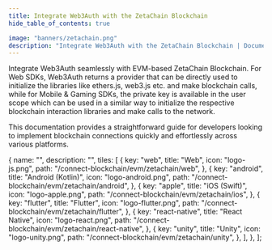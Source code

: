 ```yaml
---
title: Integrate Web3Auth with the ZetaChain Blockchain
hide_table_of_contents: true

image: "banners/zetachain.png"
description: "Integrate Web3Auth with the ZetaChain Blockchain | Documentation - Web3Auth"
---
```



<SEO
  title="Integrate Web3Auth with the ZetaChain Blockchain"
  description="Integrate Web3Auth with the ZetaChain Blockchain | Documentation - Web3Auth"
  image="https://web3auth.io/docs/banners/zetachain.png"
  slug="/connect-blockchain/evm/zetachain"
/>

Integrate Web3Auth seamlessly with EVM-based ZetaChain Blockchain. For Web SDKs, Web3Auth returns a
provider that can be directly used to initialize the libraries like ethers.js, web3.js etc. and make
blockchain calls, while for Mobile & Gaming SDKs, the private key is available in the user scope
which can be used in a similar way to initialize the respective blockchain interaction libraries and
make calls to the network.

This documentation provides a straightforward guide for developers looking to implement blockchain
connections quickly and effortlessly across various platforms.

  {
    name: "",
    description: "",
    tiles: [
      {
        key: "web",
        title: "Web",
        icon: "logo-js.png",
        path: "/connect-blockchain/evm/zetachain/web",
      },
      {
        key: "android",
        title: "Android (Kotlin)",
        icon: "logo-android.png",
        path: "/connect-blockchain/evm/zetachain/android",
      },
      {
        key: "apple",
        title: "iOS (Swift)",
        icon: "logo-apple.png",
        path: "/connect-blockchain/evm/zetachain/ios",
      },
      {
        key: "flutter",
        title: "Flutter",
        icon: "logo-flutter.png",
        path: "/connect-blockchain/evm/zetachain/flutter",
      },
      {
        key: "react-native",
        title: "React Native",
        icon: "logo-react.png",
        path: "/connect-blockchain/evm/zetachain/react-native",
      },
      {
        key: "unity",
        title: "Unity",
        icon: "logo-unity.png",
        path: "/connect-blockchain/evm/zetachain/unity",
      },
    ],
  },
];

<Tiles tileGroups={ZetaChain} />
